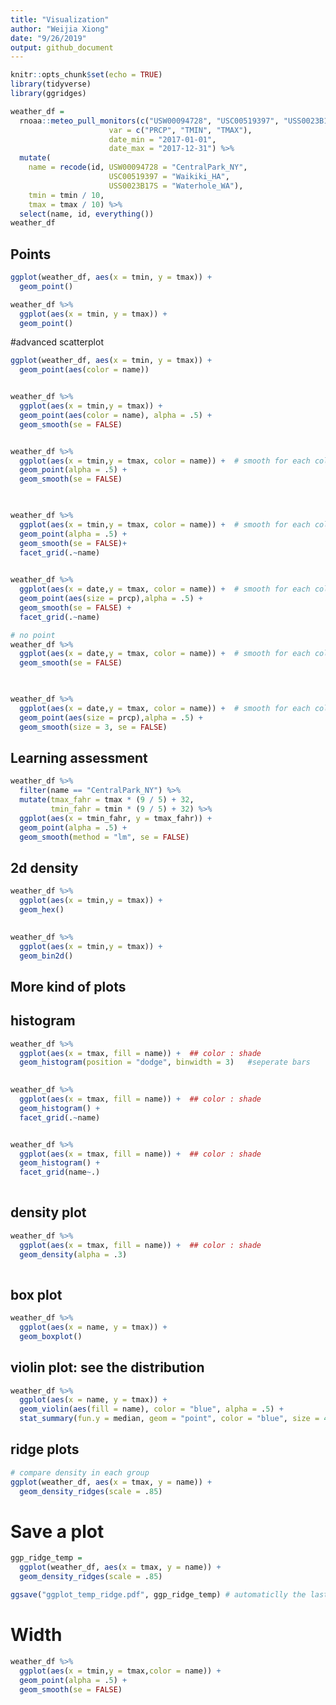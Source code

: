 ```yaml
---
title: "Visualization"
author: "Weijia Xiong"
date: "9/26/2019"
output: github_document
---
```


```r
knitr::opts_chunk$set(echo = TRUE)
library(tidyverse)
library(ggridges)
```


```r
weather_df = 
  rnoaa::meteo_pull_monitors(c("USW00094728", "USC00519397", "USS0023B17S"),  # download weather data
                      var = c("PRCP", "TMIN", "TMAX"), 
                      date_min = "2017-01-01",
                      date_max = "2017-12-31") %>%
  mutate(
    name = recode(id, USW00094728 = "CentralPark_NY", 
                      USC00519397 = "Waikiki_HA",
                      USS0023B17S = "Waterhole_WA"),
    tmin = tmin / 10,
    tmax = tmax / 10) %>%
  select(name, id, everything())
weather_df
```

## Points
```r
ggplot(weather_df, aes(x = tmin, y = tmax)) + 
  geom_point()
```

```r
weather_df %>%
  ggplot(aes(x = tmin, y = tmax)) + 
  geom_point()
```

#advanced scatterplot
```r
ggplot(weather_df, aes(x = tmin, y = tmax)) + 
  geom_point(aes(color = name))


weather_df %>% 
  ggplot(aes(x = tmin,y = tmax)) +
  geom_point(aes(color = name), alpha = .5) +
  geom_smooth(se = FALSE)


weather_df %>% 
  ggplot(aes(x = tmin,y = tmax, color = name)) +  # smooth for each color
  geom_point(alpha = .5) +
  geom_smooth(se = FALSE)

           
```

```r

weather_df %>% 
  ggplot(aes(x = tmin,y = tmax, color = name)) +  # smooth for each color
  geom_point(alpha = .5) +
  geom_smooth(se = FALSE)+
  facet_grid(.~name)

          
weather_df %>% 
  ggplot(aes(x = date,y = tmax, color = name)) +  # smooth for each color
  geom_point(aes(size = prcp),alpha = .5) +
  geom_smooth(se = FALSE) +
  facet_grid(.~name)
```


```r

# no point
weather_df %>% 
  ggplot(aes(x = date,y = tmax, color = name)) +  # smooth for each color
  geom_smooth(se = FALSE) 


       
weather_df %>% 
  ggplot(aes(x = date,y = tmax, color = name)) +  # smooth for each color
  geom_point(aes(size = prcp),alpha = .5) +
  geom_smooth(size = 3, se = FALSE)


```

## Learning assessment
```r
weather_df %>% 
  filter(name == "CentralPark_NY") %>% 
  mutate(tmax_fahr = tmax * (9 / 5) + 32,
         tmin_fahr = tmin * (9 / 5) + 32) %>% 
  ggplot(aes(x = tmin_fahr, y = tmax_fahr)) +
  geom_point(alpha = .5) + 
  geom_smooth(method = "lm", se = FALSE)

```


## 2d density

```r
       
weather_df %>% 
  ggplot(aes(x = tmin,y = tmax)) +
  geom_hex()

     
weather_df %>% 
  ggplot(aes(x = tmin,y = tmax)) +
  geom_bin2d()
```

## More kind of plots

## histogram
```r
weather_df %>% 
  ggplot(aes(x = tmax, fill = name)) +  ## color : shade
  geom_histogram(position = "dodge", binwidth = 3)   #seperate bars
  

weather_df %>% 
  ggplot(aes(x = tmax, fill = name)) +  ## color : shade
  geom_histogram() +
  facet_grid(.~name)


weather_df %>% 
  ggplot(aes(x = tmax, fill = name)) +  ## color : shade
  geom_histogram() +
  facet_grid(name~.)
  
```

## density plot
```r

weather_df %>% 
  ggplot(aes(x = tmax, fill = name)) +  ## color : shade
  geom_density(alpha = .3)   
  
```

## box plot
```r
weather_df %>% 
  ggplot(aes(x = name, y = tmax)) + 
  geom_boxplot()
```

## violin plot: see the distribution 
```r
weather_df %>% 
  ggplot(aes(x = name, y = tmax)) + 
  geom_violin(aes(fill = name), color = "blue", alpha = .5) + 
  stat_summary(fun.y = median, geom = "point", color = "blue", size = 4)
```

## ridge plots
```r
# compare density in each group
ggplot(weather_df, aes(x = tmax, y = name)) + 
  geom_density_ridges(scale = .85)
```


# Save a plot
```r
ggp_ridge_temp =
  ggplot(weather_df, aes(x = tmax, y = name)) + 
  geom_density_ridges(scale = .85)

ggsave("ggplot_temp_ridge.pdf", ggp_ridge_temp) # automaticlly the last picture 
```

# Width

```r
weather_df %>% 
  ggplot(aes(x = tmin,y = tmax,color = name)) +
  geom_point(alpha = .5) +
  geom_smooth(se = FALSE)
```

